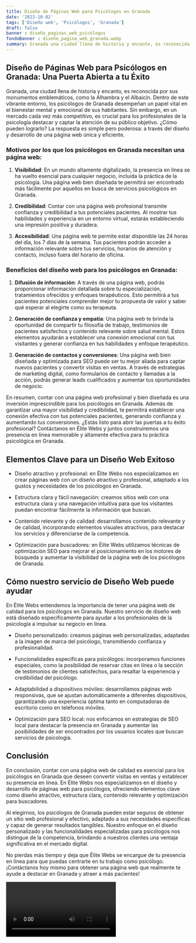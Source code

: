 ```yaml
---
title: Diseño de Páginas Web para Psicólogos en Granada
date: '2023-10-02'
tags: ['Diseño web', 'Psicólogos', 'Granada']
draft: false
banner : diseño_paginas_web_psicólogos
fondoBanner : diseño_pagina_web_granada.webp
summary: Granada una ciudad llena de historia y encanto, es reconocida por sus monumentos emblemáticos, como la Alhambra y el Albaicín. Dentro de este vibrante entorno, los psicólogos de Granada desempeñan un papel vital en el bienestar mental y emocional de sus habitantes. Sin embargo, en un mercado cada vez más competitivo, es crucial para los profesionales de la psicología destacar y captar la atención de su público objetivo. ¿Cómo pueden lograrlo? La respuesta es simple pero poderosa a través del diseño y desarrollo de una página web única y eficiente.
---
```


## Diseño de Páginas Web para Psicólogos en Granada: Una Puerta Abierta a tu Éxito

Granada, una ciudad llena de historia y encanto, es reconocida por sus monumentos emblemáticos, como la Alhambra y el Albaicín. Dentro de este vibrante entorno, los psicólogos de Granada desempeñan un papel vital en el bienestar mental y emocional de sus habitantes. Sin embargo, en un mercado cada vez más competitivo, es crucial para los profesionales de la psicología destacar y captar la atención de su público objetivo. ¿Cómo pueden lograrlo? La respuesta es simple pero poderosa: a través del diseño y desarrollo de una página web única y eficiente.

### Motivos por los que los psicólogos en Granada necesitan una página web:

1. **Visibilidad**: En un mundo altamente digitalizado, la presencia en línea se ha vuelto esencial para cualquier negocio, incluida la práctica de la psicología. Una página web bien diseñada te permitirá ser encontrado más fácilmente por aquellos en busca de servicios psicológicos en Granada.

2. **Credibilidad**: Contar con una página web profesional transmite confianza y credibilidad a tus potenciales pacientes. Al mostrar tus habilidades y experiencia en un entorno virtual, estarás estableciendo una impresión positiva y duradera.

3. **Accesibilidad**: Una página web te permite estar disponible las 24 horas del día, los 7 días de la semana. Tus pacientes podrán acceder a información relevante sobre tus servicios, horarios de atención y contacto, incluso fuera del horario de oficina.

### Beneficios del diseño web para los psicólogos en Granada:

1. **Difusión de información**: A través de una página web, podrás proporcionar información detallada sobre tu especialización, tratamientos ofrecidos y enfoques terapéuticos. Esto permitirá a tus pacientes potenciales comprender mejor tu propuesta de valor y saber qué esperar al elegirte como su terapeuta.

2. **Generación de confianza y empatía**: Una página web te brinda la oportunidad de compartir tu filosofía de trabajo, testimonios de pacientes satisfechos y contenido relevante sobre salud mental. Estos elementos ayudarán a establecer una conexión emocional con tus visitantes y generar confianza en tus habilidades y enfoque terapéutico.

3. **Generación de contactos y conversiones**: Una página web bien diseñada y optimizada para SEO puede ser tu mejor aliada para captar nuevos pacientes y convertir visitas en ventas. A través de estrategias de marketing digital, como formularios de contacto y llamadas a la acción, podrás generar leads cualificados y aumentar tus oportunidades de negocio.

En resumen, contar con una página web profesional y bien diseñada es una inversión imprescindible para los psicólogos en Granada. Además de garantizar una mayor visibilidad y credibilidad, te permitirá establecer una conexión efectiva con tus potenciales pacientes, generando confianza y aumentando tus conversiones. ¿Estás listo para abrir las puertas a tu éxito profesional? Contáctanos en Élite Webs y juntos construiremos una presencia en línea memorable y altamente efectiva para tu práctica psicológica en Granada.

<GifSeo />

<Cta />

## Elementos Clave para un Diseño Web Exitoso

- Diseño atractivo y profesional: en Élite Webs nos especializamos en crear páginas web con un diseño atractivo y profesional, adaptado a los gustos y necesidades de los psicólogos en Granada.

- Estructura clara y fácil navegación: creamos sitios web con una estructura clara y una navegación intuitiva para que los visitantes puedan encontrar fácilmente la información que buscan.

- Contenido relevante y de calidad: desarrollamos contenido relevante y de calidad, incorporando elementos visuales atractivos, para destacar los servicios y diferenciarse de la competencia.

- Optimización para buscadores: en Élite Webs utilizamos técnicas de optimización SEO para mejorar el posicionamiento en los motores de búsqueda y aumentar la visibilidad de la página web de los psicólogos de Granada.

## Cómo nuestro servicio de Diseño Web puede ayudar

En Élite Webs entendemos la importancia de tener una página web de calidad para los psicólogos en Granada. Nuestro servicio de diseño web está diseñado específicamente para ayudar a los profesionales de la psicología a impulsar su negocio en línea.

- Diseño personalizado: creamos páginas web personalizadas, adaptadas a la imagen de marca del psicólogo, transmitiendo confianza y profesionalidad.

- Funcionalidades específicas para psicólogos: incorporamos funciones especiales, como la posibilidad de reservar citas en línea o la sección de testimonios de clientes satisfechos, para resaltar la experiencia y credibilidad del psicólogo.

- Adaptabilidad a dispositivos móviles: desarrollamos páginas web responsivas, que se ajustan automáticamente a diferentes dispositivos, garantizando una experiencia óptima tanto en computadoras de escritorio como en teléfonos móviles.

- Optimización para SEO local: nos enfocamos en estrategias de SEO local para destacar la presencia en Granada y aumentar las posibilidades de ser encontrados por los usuarios locales que buscan servicios de psicología.

## Conclusión

En conclusión, contar con una página web de calidad es esencial para los psicólogos en Granada que deseen convertir visitas en ventas y establecer su presencia en línea. En Élite Webs nos especializamos en el diseño y desarrollo de páginas web para psicólogos, ofreciendo elementos clave como diseño atractivo, estructura clara, contenido relevante y optimización para buscadores.

Al elegirnos, los psicólogos de Granada pueden estar seguros de obtener un sitio web profesional y efectivo, adaptado a sus necesidades específicas y capaz de generar resultados tangibles. Nuestro enfoque en el diseño personalizado y las funcionalidades especializadas para psicólogos nos distingue de la competencia, brindando a nuestros clientes una ventaja significativa en el mercado digital.

No pierdas más tiempo y deja que Élite Webs se encargue de tu presencia en línea para que puedas centrarte en tu trabajo como psicólogo. ¡Contáctanos hoy mismo para obtener una página web que realmente te ayude a destacar en Granada y atraer a más pacientes!

<Video />

<CtaBot job='Psicólogos' city='Granada'/>

<Gmaps query='Granada+españa+maps' />